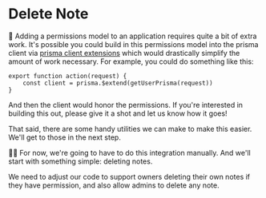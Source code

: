# Delete Note

🦉 Adding a permissions model to an application requires quite a bit of extra work.
It's possible you could build in this permissions model into the prisma client
via [prisma client extensions](https://www.prisma.io/docs/concepts/components/prisma-client/client-extensions)
which would drastically simplify the amount of work necessary. For example, you
could do something like this:

```tsx
export function action(request) {
	const client = prisma.$extend(getUserPrisma(request))
}
```

And then the client would honor the permissions. If you're interested in
building this out, please give it a shot and let us know how it goes!

That said, there are some handy utilities we can make to make this easier. We'll
get to those in the next step.

👨‍💼 For now, we're going to have to do this integration manually. And we'll start
with something simple: deleting notes.

We need to adjust our code to support owners deleting their own notes if they
have permission, and also allow admins to delete any note.
